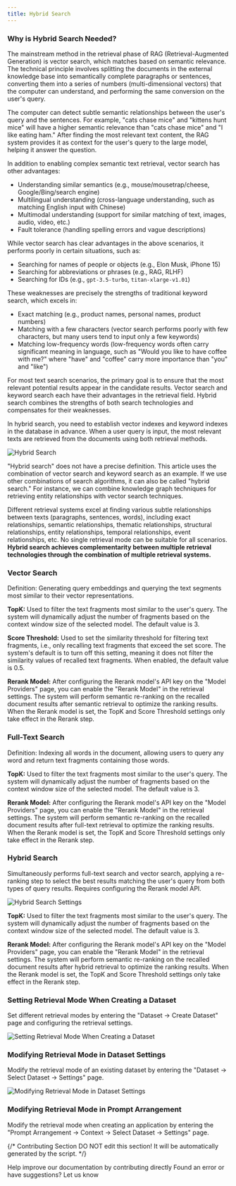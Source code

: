 ```yaml
---
title: Hybrid Search
---
```



### Why is Hybrid Search Needed?

The mainstream method in the retrieval phase of RAG (Retrieval-Augmented Generation) is vector search, which matches based on semantic relevance. The technical principle involves splitting the documents in the external knowledge base into semantically complete paragraphs or sentences, converting them into a series of numbers (multi-dimensional vectors) that the computer can understand, and performing the same conversion on the user's query.

The computer can detect subtle semantic relationships between the user's query and the sentences. For example, "cats chase mice" and "kittens hunt mice" will have a higher semantic relevance than "cats chase mice" and "I like eating ham." After finding the most relevant text content, the RAG system provides it as context for the user's query to the large model, helping it answer the question.

In addition to enabling complex semantic text retrieval, vector search has other advantages:

* Understanding similar semantics (e.g., mouse/mousetrap/cheese, Google/Bing/search engine)
* Multilingual understanding (cross-language understanding, such as matching English input with Chinese)
* Multimodal understanding (support for similar matching of text, images, audio, video, etc.)
* Fault tolerance (handling spelling errors and vague descriptions)

While vector search has clear advantages in the above scenarios, it performs poorly in certain situations, such as:

* Searching for names of people or objects (e.g., Elon Musk, iPhone 15)
* Searching for abbreviations or phrases (e.g., RAG, RLHF)
* Searching for IDs (e.g., `gpt-3.5-turbo`, `titan-xlarge-v1.01`)

These weaknesses are precisely the strengths of traditional keyword search, which excels in:

* Exact matching (e.g., product names, personal names, product numbers)
* Matching with a few characters (vector search performs poorly with few characters, but many users tend to input only a few keywords)
* Matching low-frequency words (low-frequency words often carry significant meaning in language, such as "Would you like to have coffee with me?" where "have" and "coffee" carry more importance than "you" and "like")

For most text search scenarios, the primary goal is to ensure that the most relevant potential results appear in the candidate results. Vector search and keyword search each have their advantages in the retrieval field. Hybrid search combines the strengths of both search technologies and compensates for their weaknesses.

In hybrid search, you need to establish vector indexes and keyword indexes in the database in advance. When a user query is input, the most relevant texts are retrieved from the documents using both retrieval methods.

![Hybrid Search](https://assets-docs.dify.ai/dify-enterprise-mintlify/en/learn-more/extended-reading/retrieval-augment/16818764adc7c9e7bfbe4be8fb3fd6ee.png)

"Hybrid search" does not have a precise definition. This article uses the combination of vector search and keyword search as an example. If we use other combinations of search algorithms, it can also be called "hybrid search." For instance, we can combine knowledge graph techniques for retrieving entity relationships with vector search techniques.

Different retrieval systems excel at finding various subtle relationships between texts (paragraphs, sentences, words), including exact relationships, semantic relationships, thematic relationships, structural relationships, entity relationships, temporal relationships, event relationships, etc. No single retrieval mode can be suitable for all scenarios. **Hybrid search achieves complementarity between multiple retrieval technologies through the combination of multiple retrieval systems.**

### Vector Search

Definition: Generating query embeddings and querying the text segments most similar to their vector representations.

**TopK:** Used to filter the text fragments most similar to the user's query. The system will dynamically adjust the number of fragments based on the context window size of the selected model. The default value is 3.

**Score Threshold:** Used to set the similarity threshold for filtering text fragments, i.e., only recalling text fragments that exceed the set score. The system's default is to turn off this setting, meaning it does not filter the similarity values of recalled text fragments. When enabled, the default value is 0.5.

**Rerank Model:** After configuring the Rerank model's API key on the "Model Providers" page, you can enable the "Rerank Model" in the retrieval settings. The system will perform semantic re-ranking on the recalled document results after semantic retrieval to optimize the ranking results. When the Rerank model is set, the TopK and Score Threshold settings only take effect in the Rerank step.

### Full-Text Search

Definition: Indexing all words in the document, allowing users to query any word and return text fragments containing those words.

**TopK:** Used to filter the text fragments most similar to the user's query. The system will dynamically adjust the number of fragments based on the context window size of the selected model. The default value is 3.

**Rerank Model:** After configuring the Rerank model's API key on the "Model Providers" page, you can enable the "Rerank Model" in the retrieval settings. The system will perform semantic re-ranking on the recalled document results after full-text retrieval to optimize the ranking results. When the Rerank model is set, the TopK and Score Threshold settings only take effect in the Rerank step.

### Hybrid Search

Simultaneously performs full-text search and vector search, applying a re-ranking step to select the best results matching the user's query from both types of query results. Requires configuring the Rerank model API.

![Hybrid Search Settings](https://assets-docs.dify.ai/dify-enterprise-mintlify/en/learn-more/extended-reading/retrieval-augment/60ab88815f84ef92a45ac239481fcefd.png)

**TopK:** Used to filter the text fragments most similar to the user's query. The system will dynamically adjust the number of fragments based on the context window size of the selected model. The default value is 3.

**Rerank Model:** After configuring the Rerank model's API key on the "Model Providers" page, you can enable the "Rerank Model" in the retrieval settings. The system will perform semantic re-ranking on the recalled document results after hybrid retrieval to optimize the ranking results. When the Rerank model is set, the TopK and Score Threshold settings only take effect in the Rerank step.

### Setting Retrieval Mode When Creating a Dataset

Set different retrieval modes by entering the "Dataset -> Create Dataset" page and configuring the retrieval settings.

![Setting Retrieval Mode When Creating a Dataset](https://assets-docs.dify.ai/dify-enterprise-mintlify/en/learn-more/extended-reading/retrieval-augment/36f3a2e700529cdfdab067acc1340d4e.png)

### Modifying Retrieval Mode in Dataset Settings

Modify the retrieval mode of an existing dataset by entering the "Dataset -> Select Dataset -> Settings" page.

![Modifying Retrieval Mode in Dataset Settings](https://assets-docs.dify.ai/dify-enterprise-mintlify/en/learn-more/extended-reading/retrieval-augment/24fc8d33f05253cc83b5f6371b94b84b.png)

### Modifying Retrieval Mode in Prompt Arrangement

Modify the retrieval mode when creating an application by entering the "Prompt Arrangement -> Context -> Select Dataset -> Settings" page.

{/*
Contributing Section
DO NOT edit this section!
It will be automatically generated by the script.
*/}

<CardGroup cols="2">
    <Card
        title="Edit this page"
        icon="pen-to-square"
        href="https://github.com/langgenius/dify-docs-mintlify/edit/main/en/learn-more/extended-reading/retrieval-augment/hybrid-search.mdx"
    >
        Help improve our documentation by contributing directly
    </Card>
    <Card
        title="Report an issue"
        icon="github"
        href="https://github.com/langgenius/dify-docs-mintlify/issues/new?title=Documentation%20Issue%3A%20d-sea&body=%23%23%20Issue%20Description%0A%3C%21--%20Please%20briefly%20describe%20the%20issue%20you%20found%20--%3E%0A%0A%23%23%20Page%20Link%0Ahttps%3A%2F%2Fgithub.com%2Flanggenius%2Fdify-docs-mintlify%2Fblob%2Fmain%2Fen/learn-more/extended-reading/retrieval-augment%2Fhybrid-search.mdx%0A%0A%23%23%20Suggested%20Changes%0A%3C%21--%20If%20you%20have%20specific%20suggestions%20for%20changes%2C%20please%20describe%20them%20here%20--%3E%0A%0A%3C%21--%20Thank%20you%20for%20helping%20improve%20our%20documentation%21%20--%3E"
    >
        Found an error or have suggestions? Let us know
    </Card>
</CardGroup>
